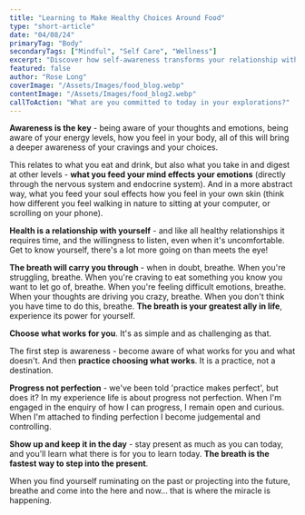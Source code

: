 ```yaml
---
title: "Learning to Make Healthy Choices Around Food"
type: "short-article"
date: "04/08/24"
primaryTag: "Body"
secondaryTags: ["Mindful", "Self Care", "Wellness"]
excerpt: "Discover how self-awareness transforms your relationship with food. By tuning into your thoughts, body signals, and cravings, you can make more nourishing choices. Mindful breathing and focusing on progress leads to lasting change."
featured: false
author: "Rose Long"
coverImage: "/Assets/Images/food_blog.webp"
contentImage: "/Assets/Images/food_blog2.webp"
callToAction: "What are you committed to today in your explorations?"
---
```


**Awareness is the key** - being aware of your thoughts and emotions, being aware of your energy levels, how you feel in your body, all of this will bring a deeper awareness of your cravings and your choices.

This relates to what you eat and drink, but also what you take in and digest at other levels - **what you feed your mind effects your emotions** (directly through the nervous system and endocrine system). And in a more abstract way, what you feed your soul effects how you feel in your own skin (think how different you feel walking in nature to sitting at your computer, or scrolling on your phone).

**Health is a relationship with yourself** - and like all healthy relationships it requires time, and the willingness to listen, even when it's uncomfortable. Get to know yourself, there's a lot more going on than meets the eye!

**The breath will carry you through** - when in doubt, breathe. When you're struggling, breathe. When you're craving to eat something you know you want to let go of, breathe. When you're feeling difficult emotions, breathe. When your thoughts are driving you crazy, breathe. When you don't think you have time to do this, breathe. **The breath is your greatest ally in life**, experience its power for yourself.

**Choose what works for you**. It's as simple and as challenging as that.

The first step is awareness - become aware of what works for you and what doesn't. And then **practice choosing what works**. It is a practice, not a destination.

**Progress not perfection** - we've been told 'practice makes perfect', but does it? In my experience life is about progress not perfection. When I'm engaged in the enquiry of how I can progress, I remain open and curious. When I'm attached to finding perfection I become judgemental and controlling.

**Show up and keep it in the day** - stay present as much as you can today, and you'll learn what there is for you to learn today. **The breath is the fastest way to step into the present**.

When you find yourself ruminating on the past or projecting into the future, breathe and come into the here and now... that is where the miracle is happening.
